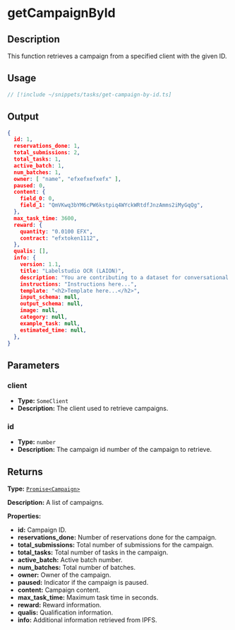 
# getCampaignById

## Description

This function retrieves a campaign from a specified client with the given ID.

## Usage


```ts twoslash
// [!include ~/snippets/tasks/get-campaign-by-id.ts]

```

## Output

```json
{
  id: 1,
  reservations_done: 1,
  total_submissions: 2,
  total_tasks: 1,
  active_batch: 1,
  num_batches: 1,
  owner: [ "name", "efxefxefxefx" ],
  paused: 0,
  content: {
    field_0: 0,
    field_1: "QmVKwq3bYM6cPW6kstpiq4WYckWRtdfJnzAmms2iMyGqQg",
  },
  max_task_time: 3600,
  reward: {
    quantity: "0.0100 EFX",
    contract: "efxtoken1112",
  },
  qualis: [],
  info: {
    version: 1.1,
    title: "Labelstudio OCR (LAION)",
    description: "You are contributing to a dataset for conversational style chatbots.",
    instructions: "Instructions here...",
    template: "<h2>Template here...</h2>",
    input_schema: null,
    output_schema: null,
    image: null,
    category: null,
    example_task: null,
    estimated_time: null,
  },
}
```
## Parameters

### client
- **Type:** `SomeClient`
- **Description:** The client used to retrieve campaigns.

### id
- **Type:** `number`
- **Description:** The campaign id number of the campaign to retrieve.

## Returns

**Type:**  [`Promise<Campaign>`](/docs/glossary/types#campaign)

**Description:** A list of campaigns.

**Properties:**

- **id:** Campaign ID.
- **reservations_done:** Number of reservations done for the campaign.
- **total_submissions:** Total number of submissions for the campaign.
- **total_tasks:** Total number of tasks in the campaign.
- **active_batch:** Active batch number.
- **num_batches:** Total number of batches.
- **owner:** Owner of the campaign.
- **paused:** Indicator if the campaign is paused.
- **content:** Campaign content.
- **max_task_time:** Maximum task time in seconds.
- **reward:** Reward information.
- **qualis:** Qualification information.
- **info:** Additional information retrieved from IPFS.
